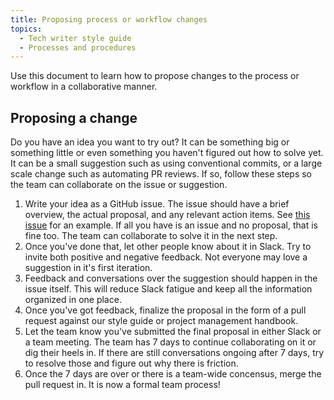 ```yaml
---
title: Proposing process or workflow changes
topics:
  - Tech writer style guide
  - Processes and procedures
---
```


Use this document to learn how to propose changes to the process or workflow in a collaborative manner.

## Proposing a change

Do you have an idea you want to try out? It can be something big or something little or even something you haven't figured out how to solve yet. It can be a small suggestion such as using conventional commits, or a large scale change such as automating PR reviews. If so, follow these steps so the team can collaborate on the issue or suggestion.

1. Write your idea as a GitHub issue. The issue should have a brief overview, the actual proposal, and any relevant action items. See [this issue](https://github.com/newrelic/docs-website/issues/4553) for an example. If all you have is an issue and no proposal, that is fine too. The team can collaborate to solve it in the next step.
2. Once you've done that, let other people know about it in Slack. Try to invite both positive and negative feedback. Not everyone may love a suggestion in it's first iteration.
3. Feedback and conversations over the suggestion should happen in the issue itself. This will reduce Slack fatigue and keep all the information organized in one place. 
4. Once you've got feedback, finalize the proposal in the form of a pull request against our style guide or project management handbook. 
5. Let the team know you've submitted the final proposal in either Slack or a team meeting. The team has 7 days to continue collaborating on it or dig their heels in. If there are still conversations ongoing after 7 days, try to resolve those and figure out why there is friction. 
6. Once the 7 days are over or there is a team-wide concensus, merge the pull request in. It is now a formal team process!